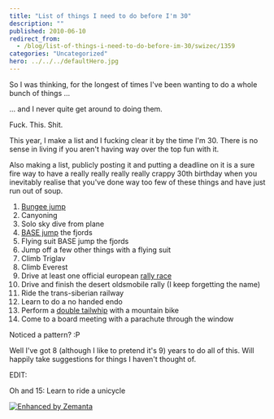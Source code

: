 ```yaml
---
title: "List of things I need to do before I'm 30"
description: ""
published: 2010-06-10
redirect_from:
  - /blog/list-of-things-i-need-to-do-before-im-30/swizec/1359
categories: "Uncategorized"
hero: ../../../defaultHero.jpg
---
```


So I was thinking, for the longest of times I've been wanting to do a whole bunch of things ...

... and I never quite get around to doing them.

Fuck. This. Shit.

This year, I make a list and I fucking clear it by the time I'm 30. There is no sense in living if you aren't having way over the top fun with it.

Also making a list, publicly posting it and putting a deadline on it is a sure fire way to have a really really really really crappy 30th birthday when you inevitably realise that you've done way too few of these things and have just run out of soup.

1.  [Bungee jump](http://en.wikipedia.org/wiki/Bungee_jumping "Bungee jumping")
2.  Canyoning
3.  Solo sky dive from plane
4.  [BASE jump](http://en.wikipedia.org/wiki/BASE_jumping "BASE jumping") the fjords
5.  Flying suit BASE jump the fjords
6.  Jump off a few other things with a flying suit
7.  Climb Triglav
8.  Climb Everest
9.  Drive at least one official european [rally race](http://en.wikipedia.org/wiki/Rallying "Rallying")
10. Drive and finish the desert oldsmobile rally (I keep forgetting the name)
11. Ride the trans-siberian railway
12. Learn to do a no handed endo
13. Perform a [double tailwhip](http://en.wikipedia.org/wiki/Tailwhip "Tailwhip") with a mountain bike
14. Come to a board meeting with a parachute through the window

Noticed a pattern? :P

Well I've got 8 (although I like to pretend it's 9) years to do all of this. Will happily take suggestions for things I haven't thought of.

EDIT:

Oh and 15: Learn to ride a unicycle

[![Enhanced by Zemanta](https://img.zemanta.com/zemified_e.png?x-id=06bfcd19-405b-4160-9440-b74acc7d6fb9)](http://www.zemanta.com/ "Enhanced by Zemanta")
